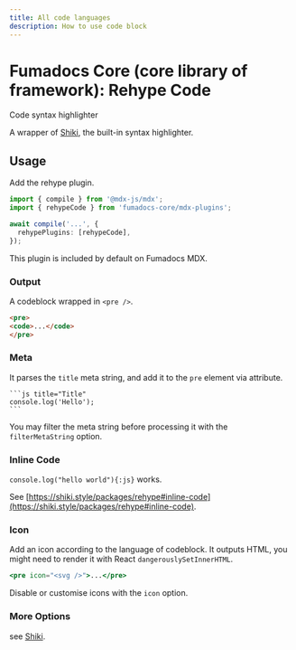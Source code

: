```yaml
---
title: All code languages
description: How to use code block
---
```


# Fumadocs Core (core library of framework): Rehype Code

Code syntax highlighter
        
A wrapper of [Shiki](https://shiki.style), the built-in syntax highlighter.

## Usage

Add the rehype plugin.

```ts ts2js title="MDX Compiler"
import { compile } from '@mdx-js/mdx';
import { rehypeCode } from 'fumadocs-core/mdx-plugins';

await compile('...', {
  rehypePlugins: [rehypeCode],
});
```

<Callout title = "Be careful" type = "error">
    This plugin is included by default on Fumadocs MDX.
</Callout>

### Output

A codeblock wrapped in `<pre />`.

```html
<pre>
<code>...</code>
</pre>
```

### Meta

It parses the `title` meta string, and add it to the `pre` element via attribute.

````mdx
```js title="Title"
console.log('Hello');
```
````

You may filter the meta string before processing it with the `filterMetaString` option.

### Inline Code

`console.log("hello world"){:js}` works.

See [https://shiki.style/packages/rehype#inline-code](https://shiki.style/packages/rehype#inline-code).

### Icon

Add an icon according to the language of codeblock.
It outputs HTML, you might need to render it with React `dangerouslySetInnerHTML`.

```jsx
<pre icon="<svg />">...</pre>
```

Disable or customise icons with the `icon` option.

### More Options

see [Shiki](https://shiki.style).
